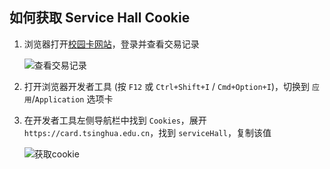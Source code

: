 ## 如何获取 Service Hall Cookie

1. 浏览器打开[校园卡网站](https://card.tsinghua.edu.cn/userselftrade)，登录并查看交易记录

   ![查看交易记录](/images/serviceHallInstruction1.png)

2. 打开浏览器开发者工具 (按 `F12` 或 `Ctrl+Shift+I` / `Cmd+Option+I`)，切换到 `应用`/`Application` 选项卡
3. 在开发者工具左侧导航栏中找到 `Cookies`，展开 `https://card.tsinghua.edu.cn`，找到 `serviceHall`，复制该值

   ![获取cookie](/images/serviceHallInstruction2.png)
